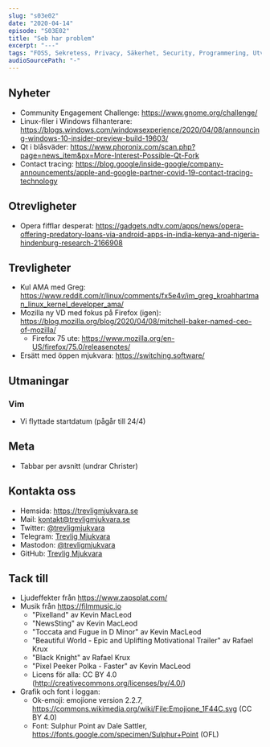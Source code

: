 ```yaml
---
slug: "s03e02"
date: "2020-04-14"
episode: "S03E02"
title: "Seb har problem"
excerpt: "---"
tags: "FOSS, Sekretess, Privacy, Säkerhet, Security, Programmering, Utveckling, RaspberryPi, PinePhone, Technology, Linux, Open Source, WSL, Purism, Librem, Plasma, KDE Plasma, Half Life, Alyx, Zoom, Firefox, Vim"
audioSourcePath: "-"
---
```


## Nyheter

- Community Engagement Challenge: https://www.gnome.org/challenge/
- Linux-filer i Windows filhanterare: https://blogs.windows.com/windowsexperience/2020/04/08/announcing-windows-10-insider-preview-build-19603/
- Qt i blåsväder: https://www.phoronix.com/scan.php?page=news_item&px=More-Interest-Possible-Qt-Fork
- Contact tracing: https://blog.google/inside-google/company-announcements/apple-and-google-partner-covid-19-contact-tracing-technology

## Otrevligheter

- Opera fifflar desperat: https://gadgets.ndtv.com/apps/news/opera-offering-predatory-loans-via-android-apps-in-india-kenya-and-nigeria-hindenburg-research-2166908

## Trevligheter

- Kul AMA med Greg: https://www.reddit.com/r/linux/comments/fx5e4v/im_greg_kroahhartman_linux_kernel_developer_ama/
- Mozilla ny VD med fokus på Firefox (igen): https://blog.mozilla.org/blog/2020/04/08/mitchell-baker-named-ceo-of-mozilla/
  - Firefox 75 ute: https://www.mozilla.org/en-US/firefox/75.0/releasenotes/
- Ersätt med öppen mjukvara: https://switching.software/

## Utmaningar

### Vim

- Vi flyttade startdatum (pågår till 24/4)

## Meta

- Tabbar per avsnitt (undrar Christer)

## Kontakta oss

- Hemsida: https://trevligmjukvara.se
- Mail: kontakt@trevligmjukvara.se
- Twitter: [@trevligmjukvara](https://twitter.com/trevligmjukvara)
- Telegram: [Trevlig Mjukvara](https://t.me/trevligmjukvara)
- Mastodon: [@trevligmjukvara](https://mastodon.linuxkompis.se/@trevligmjukvara)
- GitHub: [Trevlig Mjukvara](https://github.com/trevligmjukvara)

## Tack till

- Ljudeffekter från https://www.zapsplat.com/
- Musik från https://filmmusic.io
  - "Pixelland" av Kevin MacLeod
  - "NewsSting" av Kevin MacLeod
  - "Toccata and Fugue in D Minor" av Kevin MacLeod
  - "Beautiful World - Epic and Uplifting Motivational Trailer" av Rafael Krux
  - "Black Knight" av Rafael Krux
  - "Pixel Peeker Polka - Faster" av Kevin MacLeod
  - Licens för alla: CC BY 4.0 (http://creativecommons.org/licenses/by/4.0/)
- Grafik och font i loggan:
  - Ok-emoji: emojione version 2.2.7, https://commons.wikimedia.org/wiki/File:Emojione_1F44C.svg (CC BY 4.0)
  - Font: Sulphur Point av Dale Sattler, https://fonts.google.com/specimen/Sulphur+Point (OFL)
